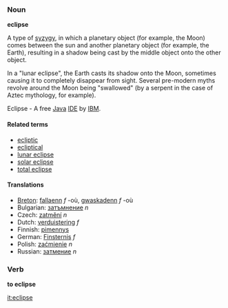 ===Noun===
'''eclipse'''

A type of [[syzygy]], in which a planetary object (for example, the Moon) comes between the sun and another planetary object (for example, the Earth), resulting in a shadow being cast by the middle object onto the other object.

In a "lunar eclipse", the Earth casts its shadow onto the Moon, sometimes causing it to completely disappear from sight.  Several pre-modern myths revolve around the Moon being "swallowed" (by a serpent in the case of Aztec mythology, for example).

Eclipse - A free [[Java]] [[IDE]] by [[IBM]].

====Related terms====
*[[ecliptic]]
*[[ecliptical]]
*[[lunar eclipse]]
*[[solar eclipse]]
*[[total eclipse]]

====Translations====
*[[Breton]]: [[fallaenn]] ''f'' -où, [[gwaskadenn]] ''f'' -où
*Bulgarian: [[затъмнение]] ''n''
*Czech: [[zatmění]] ''n''
*Dutch: [[verduistering]] ''f''
*Finnish: [[pimennys]]
*German: [[Finsternis]] ''f''
*Polish: [[zaćmienie]] ''n''
*Russian: [[затмение]] ''n''

===Verb===
'''to eclipse'''

[[it:eclipse]]